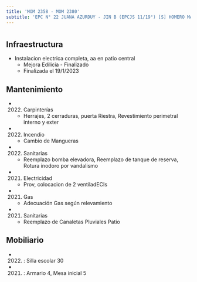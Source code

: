 ```yaml
---
title: 'MOM 2358 - MOM 2380'
subtitle: 'EPC N° 22 JUANA AZURDUY - JIN B (EPCJS 11/19°) [S] HOMERO MANZI'
---
```


#
## Infraestructura

* Instalacion electrica completa, aa en patio central 
    + Mejora Edilicia - Finalizado 
    + Finalizada el 19/1/2023 






## Mantenimiento

*  (2022) Carpinterías 
    + Herrajes, 2 cerraduras, puerta Riestra, Revestimiento perimetral interno y exter

*  (2022) Incendio 
    + Cambio de Mangueras

*  (2022) Sanitarias 
    + Reemplazo bomba elevadora, Reemplazo de tanque de reserva, Rotura inodoro por vandalismo

*  (2021) Electricidad 
    + Prov, colocacion de 2 ventiladECIs

*  (2021) Gas 
    + Adecuación Gas según relevamiento

*  (2021) Sanitarias 
    + Reemplazo de Canaletas Pluviales Patio





## Mobiliario

*  (2022) : Silla escolar 30 

*  (2021) : Armario 4, Mesa inicial 5 



